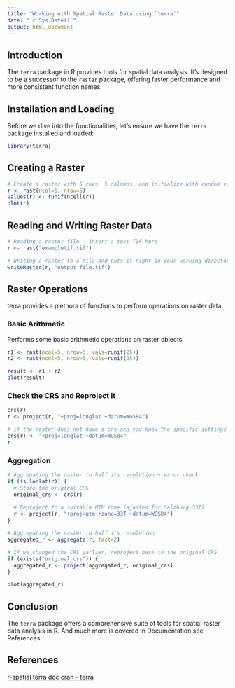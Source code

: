 ```yaml
---
title: "Working with Spatial Raster Data using `terra`"
date: "`r Sys.Date()`"
output: html_document
---
```


## Introduction

The `terra` package in R provides tools for spatial data analysis. It's designed to be a successor to the `raster` package, offering faster performance and more consistent function names.

## Installation and Loading

Before we dive into the functionalities, let's ensure we have the `terra` package installed and loaded:

```r
library(terra)
```

## Creating a Raster
```r
# Create a raster with 5 rows, 5 columns, and initialize with random values
r <- rast(ncol=5, nrow=5)
values(r) <- runif(ncell(r))
plot(r)

```

## Reading and Writing Raster Data

```r
# Reading a raster file - insert a test TIF here
r <- rast("exampletif.tif")

# Writing a raster to a file and puts it right in your working directory if not assigned!
writeRaster(r, "output_file.tif")

```

## Raster Operations
terra provides a plethora of functions to perform operations on raster data.

### Basic Arithmetic
Performs some basic arithmetic operations on raster objects:
```r
r1 <- rast(ncol=5, nrow=5, vals=runif(25))
r2 <- rast(ncol=5, nrow=5, vals=runif(25))

result <- r1 + r2
plot(result)
```

### Check the CRS and Reproject it
```r
crs(r) 
r <- project(r, "+proj=longlat +datum=WGS84")

# if the raster does not hove a crs and you know the specific settings for it:
crs(r) <- "+proj=longlat +datum=WGS84"
r
```

### Aggregation
```r
# Aggregating the raster to half its resolution + error check
if (is.lonlat(r)) {
  # Store the original CRS
  original_crs <- crs(r)
  
  # Reproject to a suitable UTM zone (ajusted for Salzburg 33T)
  r <- project(r, "+proj=utm +zone=33T +datum=WGS84")
}

# Aggregating the raster to half its resolution
aggregated_r <- aggregate(r, fact=2)

# If we changed the CRS earlier, reproject back to the original CRS
if (exists("original_crs")) {
  aggregated_r <- project(aggregated_r, original_crs)
}

plot(aggregated_r)
```

## Conclusion

The `terra` package offers a comprehensive suite of tools for spatial raster data analysis in R. And much more is covered in Documentation see References.

## References

[r-spatial terra doc](https://rspatial.org/pkg/)
[cran - terra](https://cran.r-project.org/web/packages/terra/index.html)